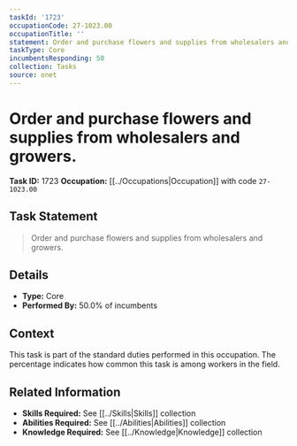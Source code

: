 ```yaml
---
taskId: '1723'
occupationCode: 27-1023.00
occupationTitle: ''
statement: Order and purchase flowers and supplies from wholesalers and growers.
taskType: Core
incumbentsResponding: 50
collection: Tasks
source: onet
---
```

# Order and purchase flowers and supplies from wholesalers and growers.

**Task ID:** 1723
**Occupation:** [[../Occupations|Occupation]] with code `27-1023.00`

## Task Statement

> Order and purchase flowers and supplies from wholesalers and growers.

## Details

- **Type:** Core
- **Performed By:** 50.0% of incumbents

## Context

This task is part of the standard duties performed in this occupation. The percentage indicates how common this task is among workers in the field.

## Related Information

- **Skills Required:** See [[../Skills|Skills]] collection
- **Abilities Required:** See [[../Abilities|Abilities]] collection
- **Knowledge Required:** See [[../Knowledge|Knowledge]] collection
